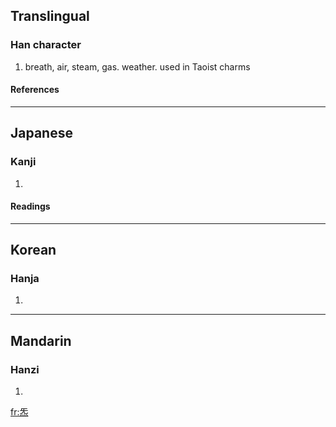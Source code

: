 ==Translingual==
===Han character===
{{Han char|rn=86|rad=火|as=04|sn=8|four=|canj=一山火 (MUF)}}
# breath, air, steam, gas. weather. used in Taoist charms
====References====
{{Han ref|kx=0666.270|dkj=18891|dj=1076.040|hdz=32194.080|uh=7081|ud=28801}}

----
==Japanese==
===Kanji===
{{ja-kanji|grade=|rs=火04}}
# {{defn|Japanese}} 
====Readings====
{{ja-readings|on=[[き]] (ki), [[け]] (ke)|kun=}}

----
==Korean==
===Hanja===
{{ko-hanja|hangeul=기|eumhun=|rv=gi|mr=ki|y=ki}}
# {{defn|Korean}}

----
==Mandarin==
===Hanzi===
{{cmn-hanzi|pin=[[gěng]] ([[geng3]]), [[guì]] ([[gui4]]), [[qì]] ([[qi4]])|wg=keng<sup>3</sup>, kuei<sup>4</sup>, ch'i<sup>4</sup>}}
# {{defn|Mandarin}}

[[fr:炁]]